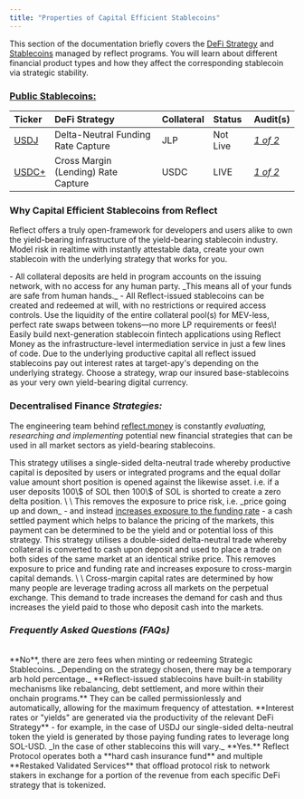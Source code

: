 ```yaml
---
title: "Properties of Capital Efficient Stablecoins"
---
```


<Card title="Capital Efficient Money via Onchain Strategy" icon="money-bill-trend-up" img="https://github.com/palindrome-eng/docs/blob/main/images/docs-saas-image.png?raw=true">
  This section of the documentation briefly covers the <u>DeFi Strategy</u> and <u>Stablecoins</u> managed by reflect programs. You will learn about different financial product types and how they affect the corresponding stablecoin via strategic stability.

  ### <u>Public Stablecoins:</u>

  | **Ticker**    | **DeFi Strategy**                   | **Collateral** | **Status** | **Audit(s)**    |
  | :------------ | :---------------------------------- | :------------- | :--------- | :-------------- |
  | <u>USDJ</u>   | Delta-Neutral Funding Rate Capture  | JLP            | Not Live   | _<u>1 of 2</u>_ |
  | <u>USDC\+</u> | Cross Margin (Lending) Rate Capture | USDC           | LIVE       | _<u>1 of 2</u>_ |
</Card>

### Why Capital Efficient Stablecoins from Reflect

Reflect offers a truly open-framework for developers and users alike to own the yield-bearing infrastructure of the yield-bearing stablecoin industry. Model risk in realtime with instantly attestable data, create your own stablecoin with the underlying strategy that works for you.

<CardGroup cols={2}>
  <Card title="Non-Custodial" icon="wallet">
    - All collateral deposits are held in program accounts on the issuing network, with no access for any human party. _This means all of your funds are safe from human hands._
  </Card>
  <Card title="Permissionless" icon="unlock">
    - All Reflect-issued stablecoins can be created and redeemed at will, with no restrictions or required access controls.
  </Card>
  <Card title="Liquid" icon="water">
    Use the liquidity of the entire collateral pool(s) for MEV-less, perfect rate swaps between tokens—no more LP requirements or fees\!
  </Card>
  <Card title="Programmable" icon="code">
    Easily build next-generation stablecoin fintech applications using Reflect Money as the infrastructure-level intermediation service in just a few lines of code.
  </Card>
  <Card title="Yield Bearing" icon="money-bill-trend-up">
    Due to the underlying productive capital all reflect issued stablecoins pay out interest rates at target-apy's depending on the underlying strategy.
  </Card>
  <Card title="Customisable" icon="gears">
    Choose a strategy, wrap our insured base-stablecoins as your very own yield-bearing digital currency.
  </Card>
</CardGroup>

### Decentralised Finance _Strategies:_

The engineering team behind [reflect.money](http://reflect.money) is constantly _evaluating, researching and implementing_ potential new financial strategies that can be used in all market sectors as yield-bearing stablecoins.

<CardGroup cols="1">
  <Card title="Delta-Neutral Funding Rate Capture" icon="chart-simple">
    This strategy utilises a single-sided delta-neutral trade whereby productive capital is deposited by users or integrated programs and the equal dollar value amount short position is opened against the likewise asset. i.e. if a user deposits 100\$ of SOL then 100\$ of SOL is shorted to create a zero delta position. \
    \
    This removes the exposure to price risk, i.e. _price going up and down_ - and instead <u>increases exposure to the funding rate</u> - a cash settled payment which helps to balance the pricing of the markets, this payment can be determined to be the yield and or potential loss of this strategy.
  </Card>
  <Card title="Delta-Neutral Cross Margin Rate Capture" icon="chart-mixed">
    This strategy utilises a double-sided delta-neutral trade whereby collateral is converted to cash upon deposit and used to place a trade on both sides of the same market at an identical strike price. This removes exposure to price and funding rate and increases exposure to cross-margin capital demands. \
    \
    Cross-margin capital rates are determined by how many people are leverage trading across all markets on the perpetual exchange. This demand to trade increases the demand for cash and thus increases the yield paid to those who deposit cash into the markets.
  </Card>
</CardGroup>

### _Frequently Asked Questions (FAQs)_

<br />

<AccordionGroup>
  <Accordion title="Are there any mint/redeem fees?" icon="circle-question">
    **No**, there are zero fees when minting or redeeming Strategic Stablecoins. _Depending on the strategy chosen, there may be a temporary arb hold percentage._
  </Accordion>
  <Accordion title="How is the price of Reflected Currencies made to be stable?" icon="circle-question">
    **Reflect-issued stablecoins have built-in stability mechanisms like rebalancing, debt settlement, and more within their onchain programs.** They can be called permissionlessly and automatically, allowing for the maximum frequency of attestation.
  </Accordion>
  <Accordion title="Where does the Interest (yield) come from?" icon="circle-question">
    **Interest rates or "yields" are generated via the productivity of the relevant DeFi Strategy** - for example, in the case of USDJ our single-sided delta-neutral token the yield is generated by those paying funding rates to leverage long SOL-USD. _In the case of other stablecoins this will vary._
  </Accordion>
  <Accordion title="Is the collateral in the program(s) insured?" icon="circle-question">
    **Yes.** Reflect Protocol operates both a **hard cash insurance fund** and multiple **Restaked Validated Services** that offload protocol risk to network stakers in exchange for a portion of the revenue from each specific DeFi strategy that is tokenized.
  </Accordion>
</AccordionGroup>